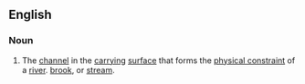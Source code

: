 ==English==

===Noun===
{{en-noun}}

# The [[channel]] in the [[carrying]] [[surface]] that forms the [[physical constraint]] of a [[river]]. [[brook]], or [[stream]].